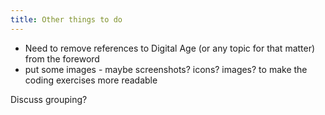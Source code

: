 ```yaml
---
title: Other things to do
---
```


- Need to remove references to Digital Age (or any topic for that matter) from the foreword
- put some images - maybe screenshots? icons? images? to make the coding exercises more readable

Discuss grouping?

